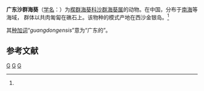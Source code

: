 {{Speciesbox 
| taxon = Palythoa guangdongensis
| authority = (Pei, 1998)<ref name='id9849'>{{cite web| url =http://www.bioinfo.cn/db05/BjdwSpecies.php?action=view&id=9849| title =广东沙群海葵| work =《中国动物物种编目数据库》| publisher =中国科学院微生物研究所| author =中国科学院动物研究所| accessdate =2009-04-16| deadurl =yes| archiveurl =https://web.archive.org/web/20160305055200/http://www.bioinfo.cn/db05/BjdwSpecies.php?action=view&id=9849| archivedate =2016-03-05}}</ref>
}}

'''广东沙群海葵'''（[[学名|学名]]：{{lang|la|''Palythoa guangdongensis''}}）为[[楔群海葵科|楔群海葵科]][[沙群海葵属|沙群海葵属]]的动物。在中国，分布于[[南海|南海]]等海域， 群体以共肉匍匐在礁石上。该物种的模式产地在西沙金银岛。<ref name='id9849'/>

其[[种加词|种加词]]“''guangdongensis''”意为“广东的”。

== 参考文献 ==
{{reflist}}

{{Taxonbar|from=Q3946262}}

[[Category:沙群海葵属|G]]
[[Category:广东动物|G]]
[[Category:1998年描述的动物|G]]